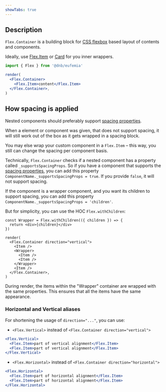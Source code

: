 ```yaml
---
showTabs: true
---
```


## Description

`Flex.Container` is a building block for [CSS flexbox](https://developer.mozilla.org/en-US/docs/Web/CSS/CSS_flexible_box_layout) based layout of contents and components.

Ideally, use [Flex.Item](/uilib/layout/flex/item) or [Card](/uilib/components/card) for you inner wrappers.

```jsx
import { Flex } from '@dnb/eufemia'

render(
  <Flex.Container>
    <Flex.Item>content</Flex.Item>
  </Flex.Container>,
)
```

## How spacing is applied

Nested components should preferably support [spacing properties](/uilib/layout/space/).

When a element or component was given, that does not support spacing, it will still work out of the box as it gets wrapped in a spacing block.

You may else wrap your custom component in a `Flex.Item` – this way, you still can change the spacing per component basis.

Technically, `Flex.Container` checks if a nested component has a property called `_supportsSpacingProps`. So if you have a component that supports the [spacing properties](/uilib/layout/space/), you can add this property `ComponentName._supportsSpacingProps = true`. If you provide `false`, it will not support spacing.

If the component is a wrapper component, and you want its children to support spacing, you can add this property `ComponentName._supportsSpacingProps = 'children'`.

But for simplicity, you can use the HOC `Flex.withChildren`:

```tsx
const Wrapper = Flex.withChildren(({ children }) => {
  return <div>{children}</div>
})

render(
  <Flex.Container direction="vertical">
    <Item />
    <Wrapper>
      <Item />
      <Item />
    </Wrapper>
    <Item />
  </Flex.Container>,
)
```

During render, the items within the "Wrapper" container are wrapped with the same properties. This ensures that all the items have the same appearance.

### Horizontal and Vertical aliases

For shortening the usage of `direction="..."`, you can use:

- `<Flex.Vertical>` instead of `<Flex.Container direction="vertical">`

```jsx
<Flex.Vertical>
  <Flex.Item>part of vertical alignment</Flex.Item>
  <Flex.Item>part of vertical alignment</Flex.Item>
</Flex.Vertical>
```

- `<Flex.Horizontal>` instead of `<Flex.Container direction="horizontal">`

```jsx
<Flex.Horizontal>
  <Flex.Item>part of horizontal alignment</Flex.Item>
  <Flex.Item>part of horizontal alignment</Flex.Item>
</Flex.Horizontal>
```
